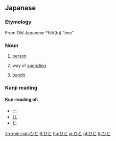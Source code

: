 ==Japanese==

===Etymology===
From Old Japanese *fitö(tu) “one”

===Noun===
{{ja-noun|h|rom=hito}}

#{{ja-def|人}} [[person]]
#{{ja-def|費途}} way of [[spending]]
#{{ja-def|匪徒}} [[bandit]]

===Kanji reading===
{{ja-kanjireading|rom=hito}}

====Kun-reading of:====
*[[一]]
*[[儿]]
*[[仁]]

[[zh-min-nan:ひと]]
[[lt:ひと]]
[[hu:ひと]]
[[ja:ひと]]
[[pl:ひと]]
[[tr:ひと]]
